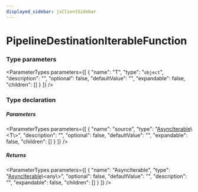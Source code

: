 ```yaml
---
displayed_sidebar: jsClientSidebar
---
```



# PipelineDestinationIterableFunction

### Type parameters

<ParameterTypes parameters={[
  {
    "name": "T",
    "type": "`object`",
    "description": "",
    "optional": false,
    "defaultValue": "",
    "expandable": false,
    "children": []
  }
]} />

### Type declaration

##### Parameters

<ParameterTypes parameters={[
  {
    "name": "source",
    "type": "[AsyncIterable](../../internal/interfaces/internal.AsyncIterable.mdx)\\&#60;T\\&#62;",
    "description": "",
    "optional": false,
    "defaultValue": "",
    "expandable": false,
    "children": []
  }
]} />

##### Returns

<ParameterTypes parameters={[
  {
    "name": "AsyncIterable",
    "type": "[AsyncIterable](../../internal/interfaces/internal.AsyncIterable.mdx)\\&#60;any\\&#62;",
    "optional": false,
    "defaultValue": "",
    "description": "",
    "expandable": false,
    "children": []
  }
]} />
